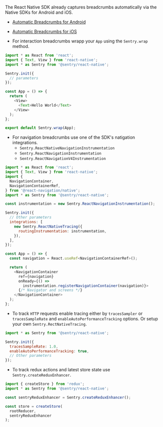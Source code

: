 The React Native SDK already captures breadcrumbs automatically via the Native SDKs for Android and iOS.

- [Automatic Breadcrumbs for Android](/platforms/android/enriching-events/breadcrumbs/#automatic-breadcrumbs)
- [Automatic Breadcrumbs for iOS](/platforms/apple/configuration/integrations/default/#sentryautobreadcrumbtrackingintegration)

- For interaction breadcrumbs wrapp your `App` using the `Sentry.wrap` method.

```javascript
import * as React from 'react';
import { Text, View } from 'react-native';
import * as Sentry from '@sentry/react-native';

Sentry.init({
  // parameters
});

const App = () => {
  return (
    <View>
      <Text>Hello World</Text>
    </View>
  );
};

export default Sentry.wrap(App);
```

- For navigation breadcrumbs use one of the SDK's natigation integrations.
    - `Sentry.ReactNativeNavigationInstrumentation`
    - `Sentry.ReactNavigationInstrumentation`
    - `Sentry.ReactNavigationV4Instrumentation`

```javascript
import * as React from 'react';
import { Text, View } from 'react-native';
import {
  NavigationContainer,
  NavigationContainerRef,
} from '@react-navigation/native';
import * as Sentry from '@sentry/react-native';

const instrumentation = new Sentry.ReactNavigationInstrumentation();

Sentry.init({
  // Other parameters
  integrations: [
    new Sentry.ReactNativeTracing({
      routingInstrumentation: instrumentation,
    }),
  ],
});

const App = () => {
  const navigation = React.useRef<NavigationContainerRef>();

  return (
    <NavigationContainer
      ref={navigation}
      onReady={() =>
        instrumentation.registerNavigationContainer(navigation)}>
      {/* Navigator and screens */}
    </NavigationContainer>
  );
};
```

- To track `HTTP` requests enable tracing either by `tracesSampler` or `tracesSampleRate` and `enableAutoPerformanceTracking` options. Or setup your own `Sentry.RectNativeTracing`.

```javascript
import * as Sentry from '@sentry/react-native';

Sentry.init({
  tracesSampleRate: 1.0,
  enableAutoPerformanceTracking: true,
  // Other parameters
});
```

- To track redux actions and latest store state use `Sentry.createReduxEnhancer`.

```javascript
import { createStore } from 'redux';
import * as Sentry from '@sentry/react-native';

const sentryReduxEnhancer = Sentry.createReduxEnhancer();

const store = createStore(
  rootReducer,
  sentryReduxEnhancer
);
```
